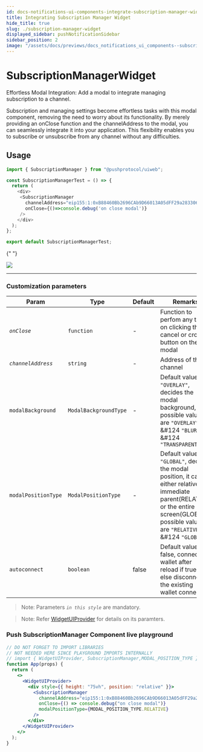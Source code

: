 ```yaml
---
id: docs-notifications-ui-components-integrate-subscription-manager-widget
title: Integrating Subscription Manager Widget
hide_title: true
slug: ./subscription-manager-widget
displayed_sidebar: pushNotificationSidebar
sidebar_position: 2
image: "/assets/docs/previews/docs_notifications_ui_components--subscription-manager-widget.png"
---
```


# SubscriptionManagerWidget

Effortless Modal Integration: Add a modal to integrate managing subscription to a channel.

Subscription and managing settings become effortless tasks with this modal component, removing the need to worry about its functionality. By merely providing an onClose function and the channelAddress to the modal, you can seamlessly integrate it into your application. This flexibility enables you to subscribe or unsubscribe from any channel without any difficulties.

<head>
  <title>SubscriptionManager | Push Notifications | Push Documentation</title>
</head>


## Usage

<Tabs className="codetabs" groupId="code-examples">
  <TabItem  value="react" attributes={{className: "codetab react"}} default>

```typescript
import { SubscriptionManager } from "@pushprotocol/uiweb";

const SubscriptionManagerTest = () => {
  return (
    <div>
     <SubscriptionManager
       channelAddress="eip155:1:0xB88460Bb2696CAb9D66013A05dFF29a28330689D"
       onClose={()=>console.debug('on close modal')}
     />
    </div>
  );
};

export default SubscriptionManagerTest;
```

{" "}

<ModalContainer>
  <img
    src={
      require("/static/assets/docs/notifications/widgets/integrate-subscription-manager-widget.png")
        .default
    }
  />
</ModalContainer>

  </TabItem>
</Tabs>

---

### Customization parameters

| Param               | Type                  | Default | Remarks                                                                                                                                                                                          |
| ------------------- | --------------------- | ------- | ------------------------------------------------------------------------------------------------------------------------------------------------------------------------------------------------ |
| _`onClose`_         | `function`            | -       | Function to perfom any task on clicking the cancel or cross button on the modal                                                                                                                  |
| _`channelAddress`_  | `string`              | -       | Address of the channel                                                                                                                                                                           |
| `modalBackground`   | `ModalBackgroundType` | -       | Default value is `"OVERLAY"`, decides the modal background, possible values are `"OVERLAY"` &#124 `"BLUR"` &#124 `"TRANSPARENT"`                                                                 |
| `modalPositionType` | `ModalPositionType`   | -       | Default value is `"GLOBAL"`, decides the modal position, it can be either relative to immediate parent(RELATIVE) or the entire screen(GLOBAL), possible values are `"RELATIVE"` &#124 `"GLOBAL"` |
| `autoconnect`       | `boolean`             | false   | Default value is false, connects to wallet after reload if true, or else disconnects the existing wallet connection                                                                              |

> Note: Parameters _`in this style`_ are mandatory.

> Note: Refer [WidgetUIProvider](/docs/notifications/ui-components/WidgetUIProvider/) for details on its paramters.

### Push SubscriptionManager Component live playground

```jsx live
// DO NOT FORGET TO IMPORT LIBRARIES
// NOT NEEDED HERE SINCE PLAYGROUND IMPORTS INTERNALLY
// import { WidgetUIProvider, SubscriptionManager,MODAL_POSITION_TYPE } from @pushprotocol/uiweb;
function App(props) {
  return (
    <>
      <WidgetUIProvider>
        <div style={{ height: "75vh", position: "relative" }}>
          <SubscriptionManager
            channelAddress="eip155:1:0xB88460Bb2696CAb9D66013A05dFF29a28330689D"
            onClose={() => console.debug("on close modal")}
            modalPositionType={MODAL_POSITION_TYPE.RELATIVE}
          />
        </div>
      </WidgetUIProvider>
    </>
  );
}
```
